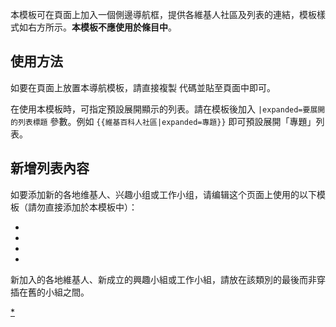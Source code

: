 <includeonly><!-- 在這裡加入模板的保護標識 --></includeonly><noinclude>{{Documentation subpage}}</noinclude>
<!-- 在本行下編輯模板說明 -->
{{維基百科人社區}}

本模板可在頁面上加入一個側邊導航框，提供各維基人社區及列表的連結，模板樣式如右方所示。'''本模板不應使用於條目中'''。

== 使用方法 ==
如要在頁面上放置本導航模板，請直接複製 <code>{{tl|維基百科人社區}} </code>代碼並貼至頁面中即可。

在使用本模板時，可指定預設展開顯示的列表。請在模板後加入 <code>|expanded=要展開的列表標題</code> 參數。例如 <code><nowiki>{{</nowiki>維基百科人社區|expanded=專題<nowiki>}}</nowiki></code> 即可預設展開「專題」列表。

== 新增列表內容 ==
如要添加新的各地维基人、兴趣小组或工作小组，请编辑这个页面上使用的以下模板（請勿直接添加於本模板中）：
* {{tl|各地维基人列表}}
* {{tl|维基人工作小组列表}}
* {{tl|维基专题列表}}
* {{tl|各地佈告板列表}}
新加入的各地維基人、新成立的興趣小組或工作小組，請放在該類別的最後而非穿插在舊的小組之間。
<includeonly>
[[Category:中文維基人|*]]
</includeonly>